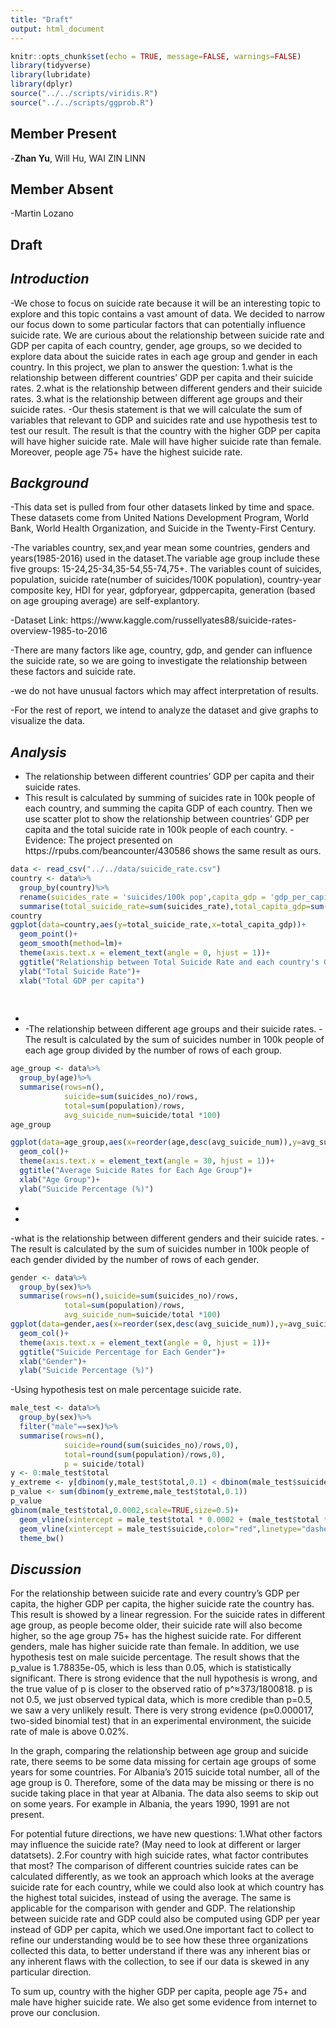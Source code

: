 ```yaml
---
title: "Draft"
output: html_document
---
```


```r
knitr::opts_chunk$set(echo = TRUE, message=FALSE, warnings=FALSE)
library(tidyverse)
library(lubridate)
library(dplyr)
source("../../scripts/viridis.R")
source("../../scripts/ggprob.R")
```
## Member Present
-**Zhan Yu**, Will Hu, WAI ZIN LINN

## Member Absent
-Martin Lozano

## Draft

## ***Introduction***
-We chose to focus on suicide rate because it will be an interesting topic to explore and this topic contains a vast amount of data. We decided to narrow our focus down to some particular factors that can potentially influence suicide rate. We are curious about the relationship between suicide rate and GDP per capita of each country, gender, age groups, so we decided to explore data about the suicide rates in each age group and gender in each country. In this project, we plan to answer the question: 
1.what is the relationship between different countries' GDP per capita and their suicide rates.
2.what is the relationship between different genders and their suicide rates.
3.what is the relationship between different age groups and their suicide rates.
-Our thesis statement is that we will calculate the sum of variables that relevant to GDP and suicides rate and use hypothesis test to test our result. The result is that the country with the higher GDP per capita will have higher suicide rate. Male will have higher suicide rate than female. Moreover, people age 75+ have the highest suicide rate.

## ***Background***
-This data set is pulled from four other datasets linked by time and space. These datasets come from United Nations Development Program, World Bank, World Health Organization, and Suicide in the Twenty-First Century. 

-The variables country, sex,and year mean some countries, genders and years(1985-2016) used in the dataset.The variable age group include these five groups: 15-24,25-34,35-54,55-74,75+. The variables count of suicides, population, suicide rate(number of suicides/100K population), country-year composite key, HDI for year, gdpforyear, gdppercapita, generation (based on age grouping average) are self-explantory.

-Dataset Link: https://www.kaggle.com/russellyates88/suicide-rates-overview-1985-to-2016

-There are many factors like age, country, gdp, and gender can influence the suicide rate, so we are going to investigate the relationship between these factors and suicide rate.

-we do not have unusual factors which may affect interpretation of results.

-For the rest of report, we intend to analyze the dataset and give graphs to visualize the data.

## ***Analysis***

- The relationship between different countries' GDP per capita and their suicide rates.
- This result is calculated by summing of suicides rate in 100k people of each country, and summing the capita GDP of each country. Then we use scatter plot to show the relationship between countries' GDP per capita and the total suicide rate in 100k people of each country.
-Evidence: The project presented on https://rpubs.com/beancounter/430586 shows the same result as ours.
```r
data <- read_csv("../../data/suicide_rate.csv")
country <- data%>%
  group_by(country)%>%
  rename(suicides_rate = 'suicides/100k pop',capita_gdp = 'gdp_per_capita ($)')%>%
  summarise(total_suicide_rate=sum(suicides_rate),total_capita_gdp=sum(capita_gdp))
country
ggplot(data=country,aes(y=total_suicide_rate,x=total_capita_gdp))+
  geom_point()+
  geom_smooth(method=lm)+
  theme(axis.text.x = element_text(angle = 0, hjust = 1))+
  ggtitle("Relationship between Total Suicide Rate and each country's GDP per capita")+
  ylab("Total Suicide Rate")+
  xlab("Total GDP per capita")
  
  
```

-
-
-The relationship between different age groups and their suicide rates.
-The result is calculated by the sum of suicides number in 100k people of each age group divided by the number of rows of each group.
```r
age_group <- data%>%
  group_by(age)%>%
  summarise(rows=n(),
            suicide=sum(suicides_no)/rows,
            total=sum(population)/rows,
            avg_suicide_num=suicide/total *100)
age_group

ggplot(data=age_group,aes(x=reorder(age,desc(avg_suicide_num)),y=avg_suicide_num,fill=age))+
  geom_col()+
  theme(axis.text.x = element_text(angle = 30, hjust = 1))+
  ggtitle("Average Suicide Rates for Each Age Group")+
  xlab("Age Group")+
  ylab("Suicide Percentage (%)")
```

-
-

-what is the relationship between different genders and their suicide rates.
-The result is calculated by the sum of suicides number in 100k people of each gender divided by the number of rows of each gender.
```r
gender <- data%>%
  group_by(sex)%>%
  summarise(rows=n(),suicide=sum(suicides_no)/rows,
            total=sum(population)/rows,
            avg_suicide_num=suicide/total *100)
ggplot(data=gender,aes(x=reorder(sex,desc(avg_suicide_num)),y=avg_suicide_num,fill=sex))+
  geom_col()+
  theme(axis.text.x = element_text(angle = 0, hjust = 1))+
  ggtitle("Suicide Percentage for Each Gender")+
  xlab("Gender")+
  ylab("Suicide Percentage (%)")
```
-Using hypothesis test on male percentage suicide rate.

```r
male_test <- data%>%
  group_by(sex)%>%
  filter("male"==sex)%>%
  summarise(rows=n(),
            suicide=round(sum(suicides_no)/rows,0),
            total=round(sum(population)/rows,0),
            p = suicide/total)
y <- 0:male_test$total
y_extreme <- y[dbinom(y,male_test$total,0.1) < dbinom(male_test$suicide,male_test$total,0.1)+tol]
p_value <- sum(dbinom(y_extreme,male_test$total,0.1))
p_value
gbinom(male_test$total,0.0002,scale=TRUE,size=0.5)+
  geom_vline(xintercept = male_test$total * 0.0002 + (male_test$total * 0.0002 - male_test$suicide), color = "red", linetype = "dashed")+
  geom_vline(xintercept = male_test$suicide,color="red",linetype="dashed",size=0.5)+
  theme_bw()

```

## ***Discussion***
For the relationship between suicide rate and every country's GDP per capita, the higher GDP per capita, the higher suicide rate the country has. This result is showed by a linear regression. For the suicide rates in different age group, as people become older, their suicide rate will also become higher, so the age group 75+ has the highest suicide rate. For different genders, male has higher suicide rate than female. In addition, we use hypothesis test on male suicide percentage. The result shows that the p_value is 1.78835e-05, which is less than 0.05, which is statistically significant. There is strong evidence that the null hypothesis is wrong, and the true value of p is closer to the observed ratio of p^≈373/1800818. p is not 0.5, we just observed typical data, which is more credible than p=0.5, we saw a very unlikely result. There is very strong evidence (p≈0.000017, two-sided binomial test) that in an experimental environment, the suicide rate of male is above 0.02%.

In the graph, comparing the relationship between age group and suicide rate, there seems to be some data missing for certain age groups of some years for some countries. For Albania's 2015 suicide total number, all of the age group is 0. Therefore, some of the data may be missing or there is no sucide taking place in that year at Albania. The data also seems to skip out on some years. For example in Albania, the years 1990, 1991 are not present.

For potential future directions, we have new questions: 1.What other factors may influence the suicide rate? (May need to look at different or larger datatsets). 2.For country with high suicide rates, what factor contributes that most? The comparison of different countries suicide rates can be calculated differently, as we took an approach which looks at the average suicide rate for each country, while we could also look at which country has the highest total suicides, instead of using the average. The same is applicable for the comparison with gender and GDP. The relationship between suicide rate and GDP could also be computed using GDP per year instead of GDP per capita, which we used.One important fact to collect to refine our understanding would be to see how these three organizations collected this data, to better understand if there was any inherent bias or any inherent flaws with the collection, to see if our data is skewed in any particular direction.

To sum up, country with the higher GDP per capita, people age 75+ and male have higher suicide rate. We also get some evidence from internet to prove our conclusion.
